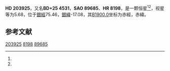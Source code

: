 {{Starbox begin
| name = HD 203925
}}
{{Starbox observe
| epoch = [[J2000.0|J2000.0]]
| constell = {{星座名待查}}<ref name=SIMBAD>{{cite web
 | url=http://simbad.u-strasbg.fr/simbad/sim-id?Ident=HR+8198
 | title =Pulsating variable Star
 | publisher=Centre de Données astronomiques de Strasbourg
 | work=SIMBAD
 | accessdate=2012-07-13}}</ref><ref name=DATA>{{cite web
 | url=http://vizier.u-strasbg.fr/viz-bin/VizieR-5?-out.add=.&-source=5050&-corr=PK=HR&-out.max=9999&HR=8198
 | title=VizieR Detailed Page
 | accessdate=2012-07-13
 | archive-date=2016-03-04
 | archive-url=https://web.archive.org/web/20160304235804/http://vizier.u-strasbg.fr/viz-bin/VizieR-5?-out.add=.&-source=5050&-corr=PK=HR&-out.max=9999&HR=8198
 | dead-url=no
 }}</ref>
| 星官 = 
| ra = {{RA|21|24|34}}<ref name=SIMBAD /><ref name=DATA />
| dec = {{DEC|+26|10|28}}<ref name=SIMBAD /><ref name=DATA />
| appmag_v = 5.68<ref name=SIMBAD /><ref name=DATA />
}}
{{Starbox character
| class = A8III<ref name=SIMBAD /><ref name=DATA />
| b-v = 0.31<ref name=SIMBAD /><ref name=DATA />
| u-b = 0.07<ref name=SIMBAD /><ref name=DATA />
| r-i = <ref name=SIMBAD /><ref name=DATA />
| variable = 
}}
{{Starbox astrometry
| radial_v = 0.07
| prop_mo_ra = -3
| parallax = 0.013
| p_error = 
}}
{{Starbox catalog
| names =BD+25 4531，[[SAO星表|SAO]] 89685，[[HD星表|HD]] 203925，[[HR星表|HR]] 8198}}
{{Starbox reference |Simbad=HR+8198}}
{{Starbox end}}

'''HD 203925'''，又名'''BD+25 4531'''，'''SAO 89685'''、'''HR 8198'''，是一颗恒星<ref name=SIMBAD /><ref name=DATA />，视星等为5.68，位于[[銀道座標系|銀經]]75.46，[[銀道座標系|銀緯]]-17.08，其[[B1900.0|B1900.0]]坐标为赤經{{RA|21|20|7.5}}，赤緯{{DEC|+25|-17.08|39}}。

== 参考文献 ==
{{reflist}}

{{star-stub}}

[[Category:HD和HDE天體|203925]]
[[Category:HR天體|8198]]
[[Category:SAO天體|89685]]